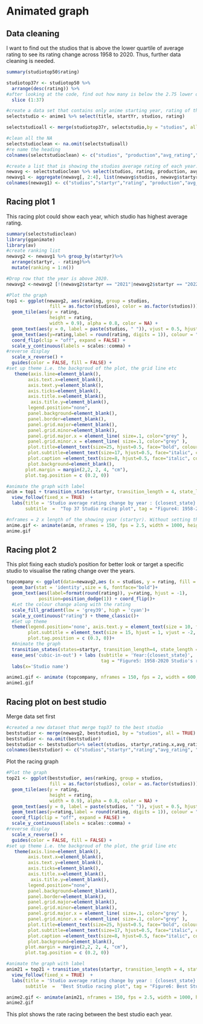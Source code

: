 # Animated graph



## Data cleaning

I want to find out the studios that is above the lower quartile of average rating to see its rating change across 1958 to 2020. 
Thus, further data cleaning is needed.
```r

summary(studiotop50$rating)

studiotop37r <- studiotop50 %>% 
  arrange(desc(rating)) %>% 
#after looking at the code, find out how many is below the 2.75 lower quartile
  slice (1:37)

#create a data set that contains only anime starting year, rating of the anime, and the name of the anime.
selectstudio <- anime1 %>% select(title, startYr, studios, rating)

selectstudioall <- merge(studiotop37r, selectstudio,by = "studios", all = TRUE)

#clean all the NA
selectstudioclean <- na.omit(selectstudioall)
#re name the heading
colnames(selectstudioclean) <- c("studios", "production","avg_rating","title","startyr","rating")

#create a list that is showing the studios average rating of each year.
newavg <- selectstudioclean %>% select(studios, rating, production, avg_rating,startyr)
newavg1 <- aggregate(newavg[, 2:4], list(newavg$studios, newavg$startyr), mean)
colnames(newavg1) <- c("studios","startyr","rating", "production","avg_rating")
```

## Racing plot 1
This racing plot could show each year, which studio has highest average rating.
```r

summary(selectstudioclean)
library(gganimate)
library(av)
#create ranking list
newavg2 <- newavg1 %>% group_by(startyr)%>% 
  arrange(startyr, - rating)%>% 
  mutate(ranking = 1:n())

#Drop row that the year is above 2020.
newavg2 <-newavg2 [!(newavg2$startyr == "2021"|newavg2$startyr == "2022"),]

#Plot the graph
top1 <- ggplot(newavg2, aes(ranking, group = studios, 
                fill = as.factor(studios), color = as.factor(studios))) +
  geom_tile(aes(y = rating,
                height = rating,
                width = 0.9), alpha = 0.8, color = NA) +
  geom_text(aes(y = 0, label = paste(studios, " ")), vjust = 0.5, hjust = 0.5, size = 6, fontface="bold") +
  geom_text(aes(y=rating,label = round(rating, digits = 1)), colour = "black", hjust=1) +
  coord_flip(clip = "off", expand = FALSE) +
  scale_y_continuous(labels = scales::comma) +
#reverse display
  scale_x_reverse() +
  guides(color = FALSE, fill = FALSE) +
#set up theme i.e. the backgroud of the plot, the grid line etc
   theme(axis.line=element_blank(),
        axis.text.x=element_blank(),
        axis.text.y=element_blank(),
        axis.ticks=element_blank(),
        axis.title.x=element_blank(),
         axis.title.y=element_blank(),
        legend.position="none",
        panel.background=element_blank(),
        panel.border=element_blank(),
        panel.grid.major=element_blank(),
        panel.grid.minor=element_blank(),
        panel.grid.major.x = element_line( size=.1, color="grey" ),
        panel.grid.minor.x = element_line( size=.1, color="grey" ),
        plot.title=element_text(size=25, hjust=0.5, face="bold", colour="grey", vjust=1),
        plot.subtitle=element_text(size=17, hjust=0.5, face="italic", color="grey"),
        plot.caption =element_text(size=8, hjust=0.5, face="italic", color="grey"),
        plot.background=element_blank(),
       plot.margin = margin(2,2, 2, 4, "cm"),
       plot.tag.position = c (0.2, 0)) 

#animate the graph with label
anim = top1 + transition_states(startyr, transition_length = 4, state_length = 1) +
  view_follow(fixed_x = TRUE)  +
  labs(title = 'Studio average rating change by year : {closest_state}',  
       subtitle  =  "Top 37 Studio racing plot", tag = "Figure4: 1958-2020 Studio's raced rating change")

#nframes = 2 x length of the showing year (startyr). Without setting the plot will only show first 50 years
anime.gif <- animate(anim, nframes = 150, fps = 2.5, width = 1000, height = 1200)
anime.gif
```


## Racing plot 2
This plot fixing each studio’s position for better look or target a specific studio to visualise the rating change over the years.
```r

topcompany <- ggplot(data=newavg2,aes (x = studios, y = rating, fill = rating))+
  geom_bar(stat = 'identity',size = 6, fontface="bold")+ 
  geom_text(aes(label=format(round(rating)), y=rating, hjust = -1),
            position=position_dodge(1)) + coord_flip()+
  #Let the colour change along with the rating
  scale_fill_gradient(low = 'grey39', high = 'cyan')+
  scale_y_continuous("rating") + theme_classic()+
  #Set up theme
  theme(legend.position='none', axis.text.y = element_text(size = 10, face = "bold"),
        plot.subtitle = element_text(size = 15, hjust = 1, vjust = -2, face = "bold"),
        plot.tag.position = c (0.3, 0))+
  #Animate the graph
  transition_states(states=startyr, transition_length=4, state_length = 1) +
  ease_aes('cubic-in-out') + labs (subtitle = 'Year:{closest_state}',
                                   tag = "Figure5: 1958-2020 Studio's rating change")+
  labs(x='Studio name')

anime1.gif <- animate (topcompany, nframes = 150, fps = 2, width = 600, height = 800)
anime1.gif

```

## Racing plot on best studio

Merge data set first
```r
#created a new dataset that merge top37 to the best studio
beststudior <- merge(newavg2, beststudio1, by = "studios", all = TRUE)
beststudior <- na.omit(beststudior)
beststudior <- beststudior%>% select(studios, startyr,rating.x,avg_rating,production.x,ranking)
colnames(beststudior) <- c("studios","startyr","rating","avg_rating", "production","ranking")

```
Plot the racing graph
```r
#Plot the graph
top21 <- ggplot(beststudior, aes(ranking, group = studios, 
                fill = as.factor(studios), color = as.factor(studios))) +
  geom_tile(aes(y = rating,
                height = rating,
                width = 0.9), alpha = 0.8, color = NA) +
  geom_text(aes(y = 0, label = paste(studios, " ")), vjust = 0.5, hjust = 0.5, size = 6, fontface="bold") +
  geom_text(aes(y=rating,label = round(rating, digits = 1)), colour = "black", hjust=1) +
  coord_flip(clip = "off", expand = FALSE) +
  scale_y_continuous(labels = scales::comma) +
#reverse display
  scale_x_reverse() +
  guides(color = FALSE, fill = FALSE) +
#set up theme i.e. the backgroud of the plot, the grid line etc
   theme(axis.line=element_blank(),
        axis.text.x=element_blank(),
        axis.text.y=element_blank(),
        axis.ticks=element_blank(),
        axis.title.x=element_blank(),
         axis.title.y=element_blank(),
        legend.position="none",
        panel.background=element_blank(),
        panel.border=element_blank(),
        panel.grid.major=element_blank(),
        panel.grid.minor=element_blank(),
        panel.grid.major.x = element_line( size=.1, color="grey" ),
        panel.grid.minor.x = element_line( size=.1, color="grey" ),
        plot.title=element_text(size=25, hjust=0.5, face="bold", colour="grey", vjust=1),
        plot.subtitle=element_text(size=17, hjust=0.5, face="italic", color="grey"),
        plot.caption =element_text(size=8, hjust=0.5, face="italic", color="grey"),
        plot.background=element_blank(),
       plot.margin = margin(2,2, 2, 4, "cm"),
       plot.tag.position = c (0.2, 0)) 

#animate the graph with label
anim21 = top21 + transition_states(startyr, transition_length = 4, state_length = 1) +
  view_follow(fixed_x = TRUE)  +
  labs(title = 'Studio average rating change by year : {closest_state}',  
       subtitle  =  "Best Studio racing plot", tag = "Figure6: Best Studio's raced rating change")

anime2.gif <- animate(anim21, nframes = 150, fps = 2.5, width = 1000, height = 1200)
anime2.gif
```

This plot shows the rate racing between the best studio each year.









